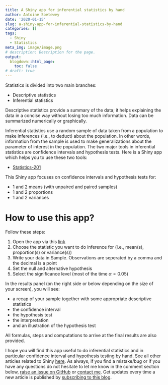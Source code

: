 ```yaml
---
title: A Shiny app for inferential statistics by hand
author: Antoine Soetewey
date: '2020-01-15'
slug: a-shiny-app-for-inferential-statistics-by-hand
categories: []
tags:
  - Shiny
  - Statistics
meta_img: image/image.png
# description: Description for the page.
output:
  blogdown::html_page:
    toc: false
# draft: true
---
```


Statistics is divided into two main branches:

* Descriptive statistics
* Inferential statistics

Descriptive statistics provide a summary of the data; it helps explaining the data in a concise way without losing too much information. Data can be summarized numerically or graphically.
<!-- See [descriptive statistics by hand](/blog/descriptive-statistics-by-hand/) or [in R](/blog/descriptive-statistics-in-r/) to learn more about this branch of statistics. -->

Inferential statistics use a random sample of data taken from a population to make inferences (i.e., to deduct) about the population. In other words, information from the sample is used to make generalizations about the parameter of interest in the population. The two major tools in inferential statistics are confidence intervals and hypothesis tests. Here is a Shiny app which helps you to use these two tools:

* [Statistics-201](https://antoinesoetewey.shinyapps.io/statistics-201/)

This Shiny app focuses on confidence intervals and hypothesis tests for:

* 1 and 2 means (with unpaired and paired samples)
* 1 and 2 proportions
* 1 and 2 variances

# How to use this app?

Follow these steps:

1. Open the app via this [link](https://antoinesoetewey.shinyapps.io/statistics-201/)
1. Choose the statistic you want to do inference for (i.e., mean(s), proportion(s) or variance(s))
1. Write your data in Sample. Observations are seperated by a comma and the decimal is a point
1. Set the null and alternative hypothesis
1. Select the significance level (most of the time $\alpha = 0.05$)

In the results panel (on the right side or below depending on the size of your screen), you will see:

* a recap of your sample together with some appropriate descriptive statistics
* the confidence interval
* the hypothesis test
* the interpretation
* and an illustration of the hypothesis test

All formulas, steps and computations to arrive at the final results are also provided.

I hope you will find this app useful to do inferential statistics and in particular confidence interval and hypothesis testing by hand. See all other articles related to Shiny [here](/tags/shiny/). As always, if you find a mistake/bug or if you have any questions do not hesitate to let me know in the comment section below, <a href="https://github.com/AntoineSoetewey/statsandr/issues" target="_blank" rel="noopener">raise an issue on GitHub</a> or [contact me](/contact/). Get updates every time a new article is published by [subscribing to this blog](/subscribe/).

